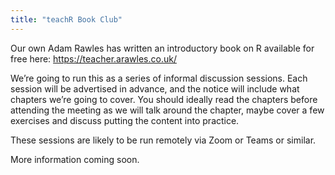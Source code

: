 ```yaml
---
title: "teachR Book Club"
---
```


Our own Adam Rawles has written an introductory book on R available for free here: [https://teacher.arawles.co.uk/](https://teacher.arawles.co.uk/)

We're going to run this as a series of informal discussion sessions. 
Each session will be advertised in advance, and the notice will include what chapters we're going to cover.
You should ideally read the chapters before attending the meeting as we will talk around the chapter, maybe cover a few exercises and discuss putting the content into practice.

These sessions are likely to be run remotely via Zoom or Teams or similar.

More information coming soon.
